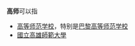'''高师'''可以指
*[[高等师范学校_(消歧义)|高等师范学校]]，特别是[[巴黎高等师范学校|巴黎高等师范学校]]
*[[國立高雄師範大學|國立高雄師範大學]]
{{disambig|G|cat=二字教育机构消歧義}}